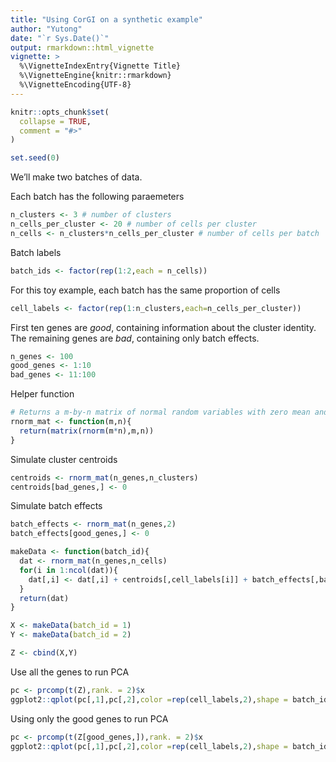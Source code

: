 ```yaml
---
title: "Using CorGI on a synthetic example"
author: "Yutong"
date: "`r Sys.Date()`"
output: rmarkdown::html_vignette
vignette: >
  %\VignetteIndexEntry{Vignette Title}
  %\VignetteEngine{knitr::rmarkdown}
  %\VignetteEncoding{UTF-8}
---
```


```r
knitr::opts_chunk$set(
  collapse = TRUE,
  comment = "#>"
)
```


```r
set.seed(0)
```

We'll make two batches of data.

Each batch has the following paraemeters
```r
n_clusters <- 3 # number of clusters
n_cells_per_cluster <- 20 # number of cells per cluster
n_cells <- n_clusters*n_cells_per_cluster # number of cells per batch
```

Batch labels
```r
batch_ids <- factor(rep(1:2,each = n_cells))
```

For this toy example, each batch has the same proportion of cells
```r
cell_labels <- factor(rep(1:n_clusters,each=n_cells_per_cluster))
```


First ten genes are _good_, containing information about the cluster identity.
The remaining genes are _bad_, containing only batch effects.
```r
n_genes <- 100
good_genes <- 1:10
bad_genes <- 11:100
```

Helper function
```r
# Returns a m-by-n matrix of normal random variables with zero mean and unit variance
rnorm_mat <- function(m,n){
  return(matrix(rnorm(m*n),m,n))
}
```

Simulate cluster centroids
```r
centroids <- rnorm_mat(n_genes,n_clusters)
centroids[bad_genes,] <- 0
```

Simulate batch effects
```r
batch_effects <- rnorm_mat(n_genes,2)
batch_effects[good_genes,] <- 0

```


```r
makeData <- function(batch_id){
  dat <- rnorm_mat(n_genes,n_cells)
  for(i in 1:ncol(dat)){
    dat[,i] <- dat[,i] + centroids[,cell_labels[i]] + batch_effects[,batch_id]
  }
  return(dat)
}

X <- makeData(batch_id = 1)
Y <- makeData(batch_id = 2)

Z <- cbind(X,Y)

```

Use all the genes to run PCA
```r
pc <- prcomp(t(Z),rank. = 2)$x
ggplot2::qplot(pc[,1],pc[,2],color =rep(cell_labels,2),shape = batch_ids)
```

Using only the good genes to run PCA

```r
pc <- prcomp(t(Z[good_genes,]),rank. = 2)$x
ggplot2::qplot(pc[,1],pc[,2],color =rep(cell_labels,2),shape = batch_ids)

```

